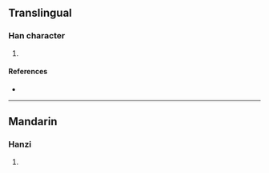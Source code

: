 {{character info/new}}
==Translingual==

===Han character===
{{Han char|rn=96|rad=玉|as=07|sn=11|four=16180|canj=MGBUC|ids=⿰𤣩貝}}

# {{defn|Han|sort=玉07}}

====References====
* {{Han ref|kx=0732.180|dkj=21000|dj=1143.150|hdz=21116.020|uh=73FC|ud=29692|bh=D674|bd=54900}}

----

==Mandarin==

===Hanzi===
{{cmn-hanzi|pin=[[bèi]] ([[bei4]])|wg=pei<sup>4</sup>}}

# {{defn|lang=cmn|sort=玉07}}